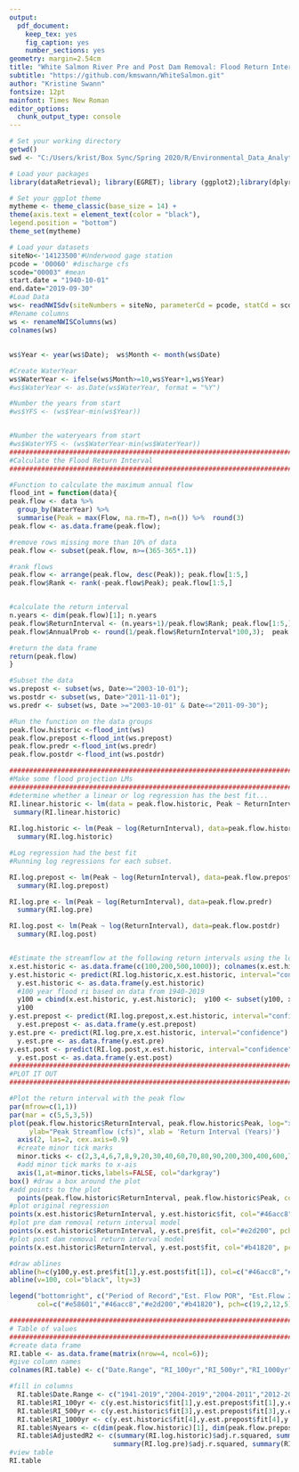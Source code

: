 ```yaml
---
output: 
  pdf_document:
    keep_tex: yes
    fig_caption: yes
    number_sections: yes
geometry: margin=2.54cm
title: "White Salmon River Pre and Post Dam Removal: Flood Return Interval"
subtitle: "https://github.com/kmswann/WhiteSalmon.git"
author: "Kristine Swann"
fontsize: 12pt
mainfont: Times New Roman
editor_options: 
  chunk_output_type: console
---
```



```r
# Set your working directory
getwd()
swd <- "C:/Users/krist/Box Sync/Spring 2020/R/Environmental_Data_Analytics_2020/WhiteSalmon"

# Load your packages
library(dataRetrieval); library(EGRET); library (ggplot2);library(dplyr); library(magrittr); library(lubridate); library(viridis);library(nlme);library(piecewiseSEM)

# Set your ggplot theme
mytheme <- theme_classic(base_size = 14) +
theme(axis.text = element_text(color = "black"),
legend.position = "bottom")
theme_set(mytheme)

# Load your datasets
siteNo<-'14123500'#Underwood gage station
pcode = '00060' #discharge cfs
scode="00003" #mean
start.date = "1940-10-01" 
end.date="2019-09-30"
#Load Data
ws<- readNWISdv(siteNumbers = siteNo, parameterCd = pcode, statCd = scode, startDate=start.date, endDate=end.date)
#Rename columns
ws <- renameNWISColumns(ws)
colnames(ws)
```


## 

```r


ws$Year <- year(ws$Date);  ws$Month <- month(ws$Date)

#Create WaterYear
ws$WaterYear <- ifelse(ws$Month>=10,ws$Year+1,ws$Year)
#ws$WaterYear <- as.Date(ws$WaterYear, format = "%Y")

#Number the years from start
#ws$YFS <- (ws$Year-min(ws$Year))


#Number the wateryears from start
#ws$WaterYFS <- (ws$WaterYear-min(ws$WaterYear))
#####################################################################################################
#Calculate the Flood Return Interval
#####################################################################################################

#Function to calculate the maximum annual flow
flood_int = function(data){
peak.flow <- data %>%
  group_by(WaterYear) %>%
  summarise(Peak = max(Flow, na.rm=T), n=n()) %>%  round(3)
peak.flow <- as.data.frame(peak.flow); 

#remove rows missing more than 10% of data
peak.flow <- subset(peak.flow, n>=(365-365*.1))

#rank flows
peak.flow <- arrange(peak.flow, desc(Peak)); peak.flow[1:5,] 
peak.flow$Rank <- rank(-peak.flow$Peak); peak.flow[1:5,] 


#calculate the return interval
n.years <- dim(peak.flow)[1]; n.years
peak.flow$ReturnInterval <- (n.years+1)/peak.flow$Rank; peak.flow[1:5,]
peak.flow$AnnualProb <- round(1/peak.flow$ReturnInterval*100,3);  peak.flow[1:5,]

#return the data frame 
return(peak.flow)
}

#Subset the data
ws.prepost <- subset(ws, Date>="2003-10-01");     
ws.postdr <- subset(ws, Date>"2011-11-01");         
ws.predr <- subset(ws, Date >="2003-10-01" & Date<="2011-09-30");         

#Run the function on the data groups
peak.flow.historic <-flood_int(ws)
peak.flow.prepost <-flood_int(ws.prepost)
peak.flow.predr <-flood_int(ws.predr)
peak.flow.postdr <-flood_int(ws.postdr)

##################################################################################################
#Make some flood projection LMs
##################################################################################################
#determine whether a linear or log regression has the best fit...
RI.linear.historic <- lm(data = peak.flow.historic, Peak ~ ReturnInterval); RI.linear.historic
 summary(RI.linear.historic)
 
RI.log.historic <- lm(Peak ~ log(ReturnInterval), data=peak.flow.historic)
  summary(RI.log.historic)

#Log regression had the best fit
#Running log regressions for each subset. 

RI.log.prepost <- lm(Peak ~ log(ReturnInterval), data=peak.flow.prepost)
  summary(RI.log.prepost)

RI.log.pre <- lm(Peak ~ log(ReturnInterval), data=peak.flow.predr)
  summary(RI.log.pre)

RI.log.post <- lm(Peak ~ log(ReturnInterval), data=peak.flow.postdr)
  summary(RI.log.post)


#Estimate the streamflow at the following return intervals using the log regression
x.est.historic <- as.data.frame(c(100,200,500,1000)); colnames(x.est.historic)<-"ReturnInterval"
y.est.historic <- predict(RI.log.historic,x.est.historic, interval="confidence")
  y.est.historic <- as.data.frame(y.est.historic)
  #100 year flood ri based on data from 1940-2019
  y100 = cbind(x.est.historic, y.est.historic);  y100 <- subset(y100, x.est.historic==100)$fit
  y100
y.est.prepost <- predict(RI.log.prepost,x.est.historic, interval="confidence")
  y.est.prepost <- as.data.frame(y.est.prepost)
y.est.pre <- predict(RI.log.pre,x.est.historic, interval="confidence")
  y.est.pre <- as.data.frame(y.est.pre)
y.est.post <- predict(RI.log.post,x.est.historic, interval="confidence")
  y.est.post <- as.data.frame(y.est.post)
########################################################################################################
#PLOT IT OUT
########################################################################################################

#Plot the return interval with the peak flow
par(mfrow=c(1,1))    
par(mar = c(5,5,3,5)) 
plot(peak.flow.historic$ReturnInterval, peak.flow.historic$Peak, log="x", type='n', yaxt="n", xlim=c(1,1000), ylim=c(0,20000),
     ylab="Peak Streamflow (cfs)", xlab = 'Return Interval (Years)')
  axis(2, las=2, cex.axis=0.9)
  #create minor tick marks
  minor.ticks <- c(2,3,4,6,7,8,9,20,30,40,60,70,80,90,200,300,400,600,700,800,900)    
  #add minor tick marks to x-ais
  axis(1,at=minor.ticks,labels=FALSE, col="darkgray")                                
box() #draw a box around the plot
#add points to the plot
  points(peak.flow.historic$ReturnInterval, peak.flow.historic$Peak, col="#e58601", cex=1.2, pch=19)  
#plot original regression
points(x.est.historic$ReturnInterval, y.est.historic$fit, col="#46acc8", pch=2, lwd=2);
#plot pre dam removal return interval model
points(x.est.historic$ReturnInterval, y.est.pre$fit, col="#e2d200", pch=12, lwd=2);
#plot post dam removal return interval model
points(x.est.historic$ReturnInterval, y.est.post$fit, col="#b41820", pch=5, lwd=2);

#draw ablines
abline(h=c(y100,y.est.pre$fit[1],y.est.post$fit[1]), col=c("#46acc8","#e2d200","#b41820"), lty=3);
abline(v=100, col="black", lty=3)

legend("bottomright", c("Period of Record","Est. Flow POR", "Est.Flow 2004-2011", "Est.Flow 2012-2019"), 
       col=c("#e58601","#46acc8","#e2d200","#b41820"), pch=c(19,2,12,5))

########################################################################################################
# Table of values
########################################################################################################
#create data frame
RI.table <- as.data.frame(matrix(nrow=4, ncol=6));    
#give column names
colnames(RI.table) <- c("Date.Range", "RI_100yr","RI_500yr","RI_1000yr","Nyears","AdjustedR2")

#fill in columns
  RI.table$Date.Range <- c("1941-2019","2004-2019","2004-2011","2012-2019")
  RI.table$RI_100yr <- c(y.est.historic$fit[1],y.est.prepost$fit[1],y.est.pre$fit[1], y.est.post$fit[1])
  RI.table$RI_500yr <- c(y.est.historic$fit[3],y.est.prepost$fit[3],y.est.pre$fit[3], y.est.post$fit[3])
  RI.table$RI_1000yr <- c(y.est.historic$fit[4],y.est.prepost$fit[4],y.est.ret$fit[4], y.est.post$fit[4])
  RI.table$Nyears <- c(dim(peak.flow.historic)[1], dim(peak.flow.prepost)[1], dim(peak.flow.predr)[1], dim(peak.flow.postdr)[1])
  RI.table$AdjustedR2 <- c(summary(RI.log.historic)$adj.r.squared, summary(RI.log.prepost)$adj.r.squared, 
                          summary(RI.log.pre)$adj.r.squared, summary(RI.log.post)$adj.r.squared)
#view table
RI.table

```

